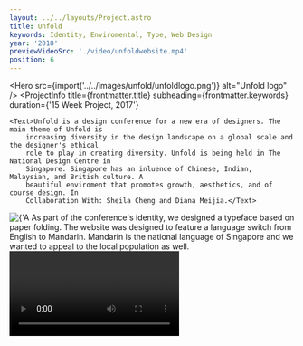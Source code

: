 ```yaml
---
layout: ../../layouts/Project.astro
title: Unfold
keywords: Identity, Enviromental, Type, Web Design
year: '2018'
previewVideoSrc: './video/unfoldwebsite.mp4'
position: 6
---
```




<Hero src={import('../../images/unfold/unfoldlogo.png')} alt="Unfold logo" />
<ProjectInfo
    title={frontmatter.title}
    subheading={frontmatter.keywords}
    duration={'15 Week Project, 2017'}
>
    <Text>Unfold is a design conference for a new era of designers. The main theme of Unfold is
        increasing diversity in the design landscape on a global scale and the designer's ethical
        role to play in creating diversity. Unfold is being held in The National Design Centre in
        Singapore. Singapore has an inluence of Chinese, Indian, Malaysian, and British culture. A
        beautiful enviroment that promotes growth, aesthetics, and of course design. In
        Collaboration With: Sheila Cheng and Diana Meijia.</Text>
</ProjectInfo>
<Img
    src={import('../../images/unfold/typeface.png')}
    alt={'A diverse future for all of us.'}
    lazy={false}
/>
<Text>As part of the conference's identity, we designed a typeface based on paper folding.</Text>
<Carousel
    uniqueTitle={'typeface'}
    images={[
        {
            src: import('../../images/unfold/unfoldwebsite1.png'),
            alt: 'Unfold website',
        },
        {
            src: import('../../images/unfold/unfoldwebsite2.png'),
            alt: 'Unfold website in Chinese',
        },
    ]}
/>
<Text>The website was designed to feature a language switch from English to Mandarin. Mandarin is the
    national language of Singapore and we wanted to appeal to the local population as well.</Text>
<Video src='/video/unfoldwebsite.mp4' />
<Img src={import('../../images/unfold/websitemobile.png')} alt={'Mobile website screenshot'} />
<Img
    src={import('../../images/unfold/unfoldenviroment.jpg')}
    alt={'Mockup of Unfold logo in different environments'}
/>
<Img
    src={import('../../images/unfold/enviromental4.png')}
    alt={'Mockup of Unfold logo in different environments'}
/>
<Carousel
    uniqueTitle={'screenshots'}
    images={[
        {
            src: import('../../images/unfold/unfoldarchivesplash.png'),
            alt: 'Unfold splash screen',
        },
        {
            src: import('../../images/unfold/unfoldarchive.png'),
            alt: 'Unfold sign-up page',
        },
    ]}
/>
